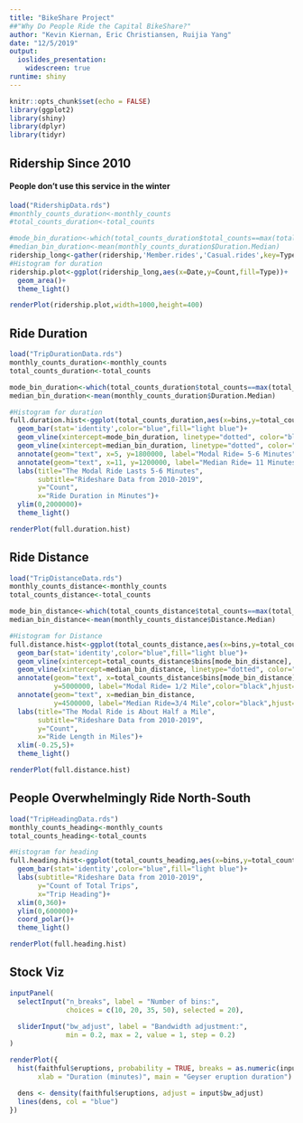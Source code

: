 ```yaml
---
title: "BikeShare Project"
##"Why Do People Ride the Capital BikeShare?"
author: "Kevin Kiernan, Eric Christiansen, Ruijia Yang"
date: "12/5/2019"
output: 
  ioslides_presentation:
    widescreen: true
runtime: shiny
---
```


```r
knitr::opts_chunk$set(echo = FALSE)
library(ggplot2)
library(shiny)
library(dplyr)
library(tidyr)
```
## Ridership Since 2010
#### People don't use this service in the winter
```r
load("RidershipData.rds")
#monthly_counts_duration<-monthly_counts
#total_counts_duration<-total_counts

#mode_bin_duration<-which(total_counts_duration$total_counts==max(total_counts_duration$total_counts))
#median_bin_duration<-mean(monthly_counts_duration$Duration.Median)
ridership_long<-gather(ridership,'Member.rides','Casual.rides',key=Type,value=Count)
#Histogram for duration
ridership.plot<-ggplot(ridership_long,aes(x=Date,y=Count,fill=Type))+
  geom_area()+
  theme_light()

renderPlot(ridership.plot,width=1000,height=400)
```


## Ride Duration
```r
load("TripDurationData.rds")
monthly_counts_duration<-monthly_counts
total_counts_duration<-total_counts

mode_bin_duration<-which(total_counts_duration$total_counts==max(total_counts_duration$total_counts))
median_bin_duration<-mean(monthly_counts_duration$Duration.Median)

#Histogram for duration
full.duration.hist<-ggplot(total_counts_duration,aes(x=bins,y=total_counts))+
  geom_bar(stat='identity',color="blue",fill="light blue")+
  geom_vline(xintercept=mode_bin_duration, linetype="dotted", color="black", size=0.75)+
  geom_vline(xintercept=median_bin_duration, linetype="dotted", color="black", size=0.75)+
  annotate(geom="text", x=5, y=1800000, label="Modal Ride= 5-6 Minutes",color="black",hjust=-0.01)+
  annotate(geom="text", x=11, y=1200000, label="Median Ride= 11 Minutes",color="black",hjust=-0.01)+
  labs(title="The Modal Ride Lasts 5-6 Minutes",
       subtitle="Rideshare Data from 2010-2019",
       y="Count",
       x="Ride Duration in Minutes")+
  ylim(0,2000000)+
  theme_light()

renderPlot(full.duration.hist)
```

## Ride Distance
```r
load("TripDistanceData.rds")
monthly_counts_distance<-monthly_counts
total_counts_distance<-total_counts

mode_bin_distance<-which(total_counts_distance$total_counts==max(total_counts_distance$total_counts))
median_bin_distance<-mean(monthly_counts_distance$Distance.Median)

#Histogram for Distance
full.distance.hist<-ggplot(total_counts_distance,aes(x=bins,y=total_counts))+
  geom_bar(stat='identity',color="blue",fill="light blue")+
  geom_vline(xintercept=total_counts_distance$bins[mode_bin_distance], linetype="dotted", color="black", size=0.75)+
  geom_vline(xintercept=median_bin_distance, linetype="dotted", color="black", size=0.75)+
  annotate(geom="text", x=total_counts_distance$bins[mode_bin_distance], 
           y=5000000, label="Modal Ride= 1/2 Mile",color="black",hjust=-0.01)+
  annotate(geom="text", x=median_bin_distance, 
           y=4500000, label="Median Ride=3/4 Mile",color="black",hjust=-0.01)+
  labs(title="The Modal Ride is About Half a Mile",
       subtitle="Rideshare Data from 2010-2019",
       y="Count",
       x="Ride Length in Miles")+
  xlim(-0.25,5)+
  theme_light()

renderPlot(full.distance.hist)
```

## People Overwhelmingly Ride North-South
```r
load("TripHeadingData.rds")
monthly_counts_heading<-monthly_counts
total_counts_heading<-total_counts

#Histogram for heading
full.heading.hist<-ggplot(total_counts_heading,aes(x=bins,y=total_counts))+
  geom_bar(stat='identity',color="blue",fill="light blue")+
  labs(subtitle="Rideshare Data from 2010-2019",
       y="Count of Total Trips",
       x="Trip Heading")+
  xlim(0,360)+
  ylim(0,600000)+
  coord_polar()+
  theme_light()

renderPlot(full.heading.hist)
```

## Stock Viz
```r
inputPanel(
  selectInput("n_breaks", label = "Number of bins:",
              choices = c(10, 20, 35, 50), selected = 20),
  
  sliderInput("bw_adjust", label = "Bandwidth adjustment:",
              min = 0.2, max = 2, value = 1, step = 0.2)
)

renderPlot({
  hist(faithful$eruptions, probability = TRUE, breaks = as.numeric(input$n_breaks),
       xlab = "Duration (minutes)", main = "Geyser eruption duration")
  
  dens <- density(faithful$eruptions, adjust = input$bw_adjust)
  lines(dens, col = "blue")
})
```

